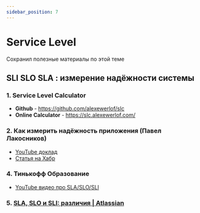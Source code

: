 ```yaml
---
sidebar_position: 7
---
```


# Service Level

Сохранил полезные материалы по этой теме

## SLI SLO SLA : измерение надёжности системы

### 1. Service Level Calculator

- **Github** - https://github.com/alexewerlof/slc 
- **Online Calculator** - https://slc.alexewerlof.com/


### 2. Как измерить надёжность приложения (Павел Лакосников)
- [YouTube доклад](https://youtu.be/jyXOZ_CUWnQ?si=nJ3EO4lE2G2zvTvj) 
- [Статья на Хабр](https://habr.com/ru/companies/avito/articles/742960/)

### 4. Тинькофф Образование
- [YouTube видео про SLA/SLO/SLI](https://youtu.be/jyXOZ_CUWnQ?si=nJ3EO4lE2G2zvTvj)

### 5. [SLA, SLO и SLI: различия | Atlassian](https://www.atlassian.com/ru/incident-management/kpis/sla-vs-slo-vs-sli)

